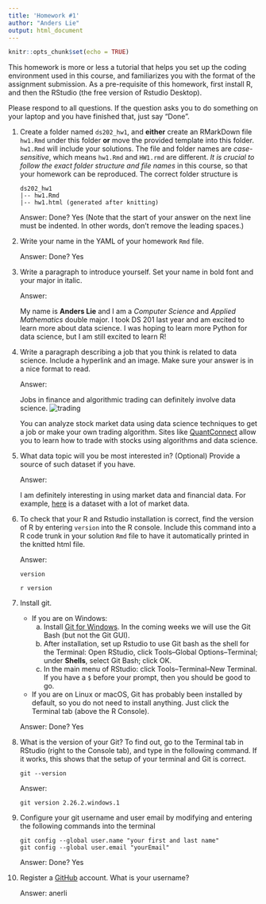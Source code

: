 ```yaml
---
title: 'Homework #1'
author: "Anders Lie"
output: html_document
---
```


```r
knitr::opts_chunk$set(echo = TRUE)
```

This homework is more or less a tutorial that helps you set up the coding environment used in this course, and familiarizes you with the format of the assignment submission. 
As a pre-requisite of this homework, first install R, and then the RStudio (the free version of Rstudio Desktop). 

Please respond to all questions. If the question asks you to do something on your laptop and you have finished that, just say "Done". 

1. Create a folder named `ds202_hw1`, and **either** create an RMarkDown file `hw1.Rmd` under this folder **or** move the provided template into this folder. `hw1.Rmd` will include your solutions. The file and folder names are *case-sensitive*, which means `hw1.Rmd` and `HW1.rmd` are different. *It is crucial to follow the exact folder structure and file names* in this course, so that your homework can be reproduced. The correct folder structure is

    ```
    ds202_hw1
    |-- hw1.Rmd
    |-- hw1.html (generated after knitting)
    ```
    
    Answer: Done? Yes (Note that the start of your answer on the next line must be indented. In other words, don't remove the leading spaces.)

2. Write your name in the YAML of your homework `Rmd` file.

    Answer: Done? Yes

3. Write a paragraph to introduce yourself. Set your name in bold font and your major in italic. 

    Answer: 
    
    My name is **Anders Lie** and I am a *Computer Science* and *Applied Mathematics*
    double major. I took DS 201 last year and am excited to learn more about data
    science. I was hoping to learn more Python for data science, but I am still excited
    to learn R!
  
4. Write a paragraph describing a job that you think is related to data science. Include a hyperlink and an image. Make sure your answer is in a nice format to read. 

    Answer: 
    
    Jobs in finance and algorithmic trading can definitely involve data science.
    ![trading](trading.jpg)
    
    You can analyze stock market data using data science techniques to get a job
    or make your own trading algorithm.
    Sites like [QuantConnect](https://www.quantconnect.com/ "QuantConnect") allow
    you to learn how to trade with stocks using algorithms and data science.
  
5. What data topic will you be most interested in? (Optional) Provide a source of such dataset if you have.

    Answer:
    
    I am definitely interesting in using market data and financial data. For example,
    [here](https://www.kaggle.com/borismarjanovic/price-volume-data-for-all-us-stocks-etfs) is a dataset
    with a lot of market data.
  
6. To check that your R and Rstudio installation is correct, find the version of R by entering `version` into the R console. Include this command into a R code trunk in your solution `Rmd` file to have it automatically printed in the knitted html file. 

    Answer:
    
    `version`
    
    
    `r version`
  
7. Install git. 
    - If you are on Windows: 
        a. Install [Git for Windows](https://gitforwindows.org/). In the coming weeks we will use the Git Bash (but not the Git GUI). 
        b. After installation, set up Rstudio to use Git bash as the shell for the Terminal: Open RStudio, click Tools--Global Options--Terminal; under **Shells**, select Git Bash; click OK. 
        c. In the main menu of RStudio: click Tools--Terminal--New Terminal. If you have a `$` before your prompt, then you should be good to go.
    - If you are on Linux or macOS, Git has probably been installed by default, so you do not need to install anything. Just click the Terminal tab (above the R Console).

    Answer: Done? Yes
  
8. What is the version of your Git? To find out, go to the Terminal tab in RStudio (right to the Console tab), and type in the following command. If it works, this shows that the setup of your terminal and Git is correct. 
<!-- Then explore the bash command line and Git. -->

    ```
    git --version
    ```

    Answer:
    
    `git version 2.26.2.windows.1`
  
9. Configure your git username and user email by modifying and entering the following commands into the terminal

    ```
    git config --global user.name "your first and last name"
    git config --global user.email "yourEmail"
    ```

    Answer: Done? Yes
  

10. Register a [GitHub](https://www.github.com) account. What is your username?

    Answer: anerli